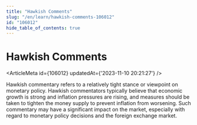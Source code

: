 ```yaml
---
title: "Hawkish Comments"
slug: "/en/learn/hawkish-comments-106012"
id: "106012"
hide_table_of_contents: true
---
```



# Hawkish Comments

<ArticleMeta id={106012} updatedAt={'2023-11-10 20:21:27'} />
<div className='border-solid border-b border-t-0 my-4 border-[var(--ifm-color-gray-300)]' />

Hawkish commentary refers to a relatively tight stance or viewpoint on monetary policy. Hawkish commentators typically believe that economic growth is strong and inflation pressures are rising, and measures should be taken to tighten the money supply to prevent inflation from worsening. Such commentary may have a significant impact on the market, especially with regard to monetary policy decisions and the foreign exchange market.
